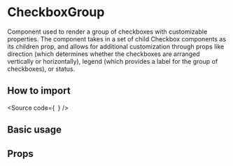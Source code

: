 

<Meta of={Stories} />

<H1>CheckboxGroup</H1>

Component used to render a group of checkboxes with customizable properties.
The component takes in a set of child Checkbox components as its children prop,
and allows for additional customization through props like direction (which determines whether the checkboxes are arranged vertically or horizontally),
legend (which provides a label for the group of checkboxes), or status.

<H2>How to import</H2>

<Source
  code={`
`}
/>

<H2>Basic usage</H2>

<Canvas of={Stories.Base} />

<H2>Props</H2>

<ArgTypes of={Stories} />
